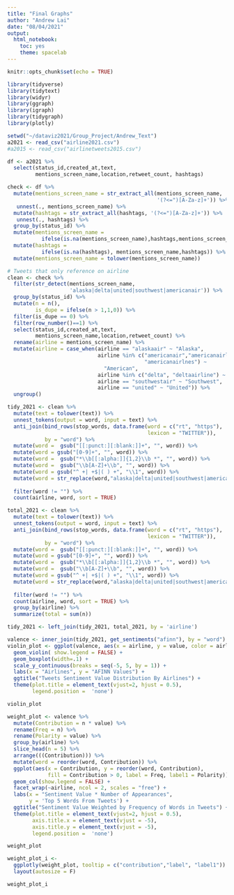 ```yaml
---
title: "Final Graphs"
author: "Andrew Lai"
date: "08/04/2021"
output:
  html_notebook:
    toc: yes
    theme: spacelab
---
```


```r
knitr::opts_chunk$set(echo = TRUE)
```

```r
library(tidyverse)
library(tidytext)
library(widyr)
library(ggraph)
library(igraph)
library(tidygraph)
library(plotly)
```

```r
setwd("~/dataviz2021/Group_Project/Andrew_Text")
a2021 <- read_csv("airline2021.csv")
#a2015 <- read_csv("airlinetweets2015.csv")
```

```r
df <- a2021 %>%
  select(status_id,created_at,text,
         mentions_screen_name,location,retweet_count, hashtags)
```

```r
check <- df %>%
  mutate(mentions_screen_name = str_extract_all(mentions_screen_name, 
                                                '(?<=")[A-Za-z]+')) %>%
   unnest(., mentions_screen_name) %>%
  mutate(hashtags = str_extract_all(hashtags, '(?<=")[A-Za-z]+')) %>%
   unnest(., hashtags) %>%
  group_by(status_id) %>%
  mutate(mentions_screen_name =
           ifelse(is.na(mentions_screen_name),hashtags,mentions_screen_name)) %>%
  mutate(hashtags = 
           ifelse(is.na(hashtags), mentions_screen_name,hashtags)) %>%
  mutate(mentions_screen_name = tolower(mentions_screen_name))
```


```r
# Tweets that only reference on airline
clean <- check %>%
  filter(str_detect(mentions_screen_name, 
                    'alaska|delta|united|southwest|americanair')) %>%
  group_by(status_id) %>%
  mutate(n = n(),
         is_dupe = ifelse(n > 1,1,0)) %>%
  filter(is_dupe == 0) %>%
  filter(row_number()==1) %>%
  select(status_id,created_at,text,
         mentions_screen_name,location,retweet_count) %>%
  rename(airline = mentions_screen_name) %>%
  mutate(airline = case_when(airline == "alaskaair" ~ "Alaska",
                             airline %in% c("americanair","americanairlines",
                                            "americanairlnes") ~
                               "American",
                             airline %in% c("delta", "deltaairline") ~ "Delta",
                             airline == "southwestair" ~ "Southwest",
                             airline == "united" ~ "United")) %>%
  ungroup()
```

```r
tidy_2021 <- clean %>%
  mutate(text = tolower(text)) %>%
  unnest_tokens(output = word, input = text) %>% 
  anti_join(bind_rows(stop_words, data.frame(word = c("rt", "https"), 
                                             lexicon = "TWITTER")), 
            by = "word") %>%
  mutate(word =  gsub("[[:punct:][:blank:]]+", "", word)) %>%
  mutate(word = gsub("[0-9]+", "", word)) %>%
  mutate(word =  gsub("*\\b[[:alpha:]]{1,2}\\b *", "", word)) %>%
  mutate(word =  gsub("\\b[A-Z]+\\b", "", word)) %>%
  mutate(word = gsub("^ +| +$|( ) +", "\\1", word)) %>%
  mutate(word = str_replace(word,"alaska|delta|united|southwest|americanair","")) %>%
  
  filter(word != "") %>%
  count(airline, word, sort = TRUE) 
```

```r
total_2021 <- clean %>%
  mutate(text = tolower(text)) %>%
  unnest_tokens(output = word, input = text) %>% 
  anti_join(bind_rows(stop_words, data.frame(word = c("rt", "https"), 
                                             lexicon = "TWITTER")), 
            by = "word") %>%
  mutate(word =  gsub("[[:punct:][:blank:]]+", "", word)) %>%
  mutate(word = gsub("[0-9]+", "", word)) %>%
  mutate(word =  gsub("*\\b[[:alpha:]]{1,2}\\b *", "", word)) %>%
  mutate(word =  gsub("\\b[A-Z]+\\b", "", word)) %>%
  mutate(word = gsub("^ +| +$|( ) +", "\\1", word)) %>%
  mutate(word = str_replace(word,"alaska|delta|united|southwest|americanair","")) %>%
  
  filter(word != "") %>%
  count(airline, word, sort = TRUE) %>%
  group_by(airline) %>% 
  summarize(total = sum(n))
```

```r
tidy_2021 <- left_join(tidy_2021, total_2021, by = 'airline')
```


```r
valence <- inner_join(tidy_2021, get_sentiments("afinn"), by = "word")
violin_plot <- ggplot(valence, aes(x = airline, y = value, color = airline)) + 
  geom_violin( show.legend = FALSE) + 
  geom_boxplot(width=.1) +
  scale_y_continuous(breaks = seq(-5, 5, by = 1)) +
  labs(x = "Airlines", y = "AFINN Values") +
  ggtitle("Tweets Sentiment Value Distribution By Airlines") +
  theme(plot.title = element_text(vjust=2, hjust = 0.5),
        legend.position =  'none')

violin_plot
```


```r
weight_plot <- valence %>%
  mutate(Contribution = n * value) %>%
  rename(Freq = n) %>%
  rename(Polarity = value) %>%
  group_by(airline) %>%
  slice_head(n = 5) %>%
  arrange(((Contribution))) %>%
  mutate(word = reorder(word, Contribution)) %>%
  ggplot(aes(x = Contribution, y = reorder(word, Contribution), 
             fill = Contribution > 0, label = Freq, label1 = Polarity)) +
  geom_col(show.legend = FALSE) +
  facet_wrap(~airline, ncol = 2, scales = "free") +
  labs(x = "Sentiment Value * Number of Appearances",
       y = 'Top 5 Words From Tweets') +
  ggtitle("Sentiment Value Weighted by Frequency of Words in Tweets") +
  theme(plot.title = element_text(vjust=2, hjust = 0.5),
        axis.title.x = element_text(vjust = -5),
        axis.title.y = element_text(vjust = -5),
        legend.position =  'none')

weight_plot
```

```r
weight_plot_i <- 
  ggplotly(weight_plot, tooltip = c("contribution","label", "label1")) %>% 
  layout(autosize = F)

weight_plot_i 
```